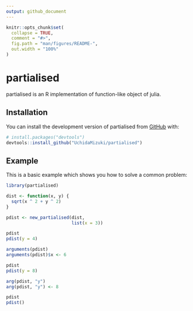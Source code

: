 ```yaml
---
output: github_document
---
```


<!-- README.md is generated from README.Rmd. Please edit that file -->

```r
knitr::opts_chunk$set(
  collapse = TRUE,
  comment = "#>",
  fig.path = "man/figures/README-",
  out.width = "100%"
)
```

# partialised

<!-- badges: start -->
<!-- badges: end -->

partialised is an R implementation of function-like object of julia.

## Installation

You can install the development version of partialised from [GitHub](https://github.com/) with:

``` r
# install.packages("devtools")
devtools::install_github("UchidaMizuki/partialised")
```

## Example

This is a basic example which shows you how to solve a common problem:

```r
library(partialised)

dist <- function(x, y) {
  sqrt(x ^ 2 + y ^ 2)
}

pdist <- new_partialised(dist,
                         list(x = 3))

pdist
pdist(y = 4)

arguments(pdist)
arguments(pdist)$x <- 6

pdist
pdist(y = 8)

arg(pdist, "y")
arg(pdist, "y") <- 8

pdist
pdist()
```


